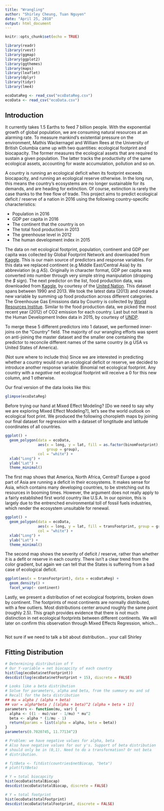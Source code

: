 ```yaml
---
title: "Wrangling"
author: "Shirley Cheung, Tuan Nguyen"
date: "April 25, 2018"
output: html_document
---
```


```r
knitr::opts_chunk$set(echo = TRUE)
```

```r
library(readr)
library(rvest)
library(ggmap)
library(ggplot2)
library(ggthemes)
library(maps)
library(leaflet)
library(dplyr)
library(tidyr)
library(lme4)

ecoDataReg <- read_csv("ecoDataReg.csv")
ecoData <- read_csv("ecoData.csv")
```

## Introduction 
It currently takes 1.5 Earths to feed 7 billion people. With the exponential growth of global population, we are consuming natural resources at an alarming rate. To measure mankind's existential pressure on the environment, Mathis Wackernagel and William Rees at the University of British Columbia came up with two quantities: ecological footprint and biocapacity. The former measures the ecological assets that are required to sustain a given population. The latter tracks the productivity of the same ecological assets, accounting for waste accumulation, pollution and so on.

A country is running an ecological deficit when its footprint exceeds biocapacity, and running an ecological reserve otherwise. In the long run, this means the country's ecosystems are no longer sustainable for its demands, and are heading for extinction. Of course, extinction is rarely the case thanks to the free flow of trade. This project aims to predict ecological deficit / reserve of a nation in 2016 using the following country-specific characteristics:

* Population in 2016
* GDP per capita in 2016
* The continent that the country is on 
* The total food production in 2013
* The greenhouse level in 2012
* The human development index in 2015

The data on net ecological footprint, population, continent and GDP per capita was collected by Global Footprint Network and downloaded from [Kaggle](https://www.kaggle.com/footprintnetwork/ecological-footprint). This is our main source of predictors and response variables. For this data we replaced continent (e.g Middle East/Central Asia) by its abbreviation (e.g AS). Originally in character format, GDP per capita was converted into number through very simple string manipulation (dropping the *$* sign). The next predictor on the list, food production data, was downloaded from [Kaggle](https://www.kaggle.com/unitednations/global-food-agriculture-statistics/data), by courtesy of the [United Nation](http://data.un.org/Explorer.aspx). This dataset spans between 1990 and 2013. We took the latest data (2013) and created a new variable by summing up food production across different categories. The Greenhouse Gas Emissions data by Country is collected by [World Resources Institue](http://www.wri.org/resources/data-sets/cait-country-greenhouse-gas-emissions-data). Similar to the food production data, we picked the most recent year (2012) of CO2 emission for each country. Last but not least is the Human Development Index data in 2015, by courtesy of [UNDP](http://hdr.undp.org/en/data). 

To merge these 5 different predictors into 1 dataset, we performed inner-joins on the "Country" field. The majority of our wrangling efforts was spent on anti-joining the master dataset and the smaller one containing the predictor to reconcile different names of the same country (e.g USA vs United States of America).  

(Not sure where to include this) Since we are interested in predicting whether a country would run an ecological deficit or reserve, we decided to introduce another response variable: Binomial net ecological footprint. Any country with a *negative* net ecological footprint will receive a 0 for this new column, and 1 otherwise. 

Our final version of the data looks like this: 

```r
glimpse(ecoDataReg)
```

Before trying our hand at Mixed Effect Modeling? [Do we need to say why we are exploring Mixed Effect Modeling?], let's see the world outlook on ecological foot print. We produced the following choropleth maps by joining our final dataset for regression with a dataset of longtitude and latitude coordinates of all countries. 

```r

ggplot() + 
  geom_polygon(data = ecoData, 
               aes(x = long, y = lat, fill = as.factor(binomFootprint), 
                   group = group),
               col = "white") +
  xlab("Long") +
  ylab("Lat") +
  theme_minimal()
```

The first map shows that America, North Africa, Central? Europe a good part of Asia are running a deficit in their ecosystems. It makes sense for Asia, which contains many developing countries, to be stretching out its resources in booming times. However, the argument does not really apply to a fairly established first world country like U.S.A. In our opinion, this is largely due to the entrenched environmental toll of fossil fuels industries, which render the ecosystem unsuitable for renewal. 

```r
ggplot() + 
  geom_polygon(data = ecoData, 
               aes(x = long, y = lat, fill = transFootprint, group = group),
               col = "white") +
  xlab("Long") +
  ylab("Lat") +
  theme_minimal()
```

The second map shows the severity of deficit / reserve, rather than whether it is a defit or reserve in each country. There isn't a clear trend from the color gradient, but again we can tell that the States is suffering from a bad case of ecological deficit.

```r
ggplot(aes(x = transFootprint), data = ecoDataReg) + 
  geom_density() + 
  facet_wrap(~ continent)
```

Lastly, we present a distribution of net ecological footprints, broken down by continent. The footprints of most continents are normally distributed, with a few outliers. Most distributions center around roughly the same point (roughly 2.5). This graph provides evidence that there is not much distinction in net ecological footprints between different continents. We will later on confirm this observation through Mixed Effects Regression, which...

```r

```

Not sure if we need to talk a bit about distribution... your call Shirley

## Fitting Distribution
```r
# Determining distribution of Y
# Our Y-variable = net biocapcity of each country
hist(log(ecoData$netFootprint))
descdist(log(ecoData$netFootprint + 15), discrete = FALSE)

# Looks like a beta distribution 
# Solve for parameters, alpha and beta, from the summary mu and sd
# Recall for the beta distribution
## mu = alpha / (alpha + beta)
## var = alpha*beta / [(alpha + beta)^2 (alpha + beta + 1)]
parameters <- function(mu, var) {
  alpha <- ((1 - mu)/var - 1/mu) * mu^2
  beta <- alpha * (1/mu - 1)
  return(params = list(alpha = alpha, beta = beta))
}
parameters(0.7020745, 11.77134^2)

# Problem: we have negative values for alpha, beta
# Also have negative values for our y's. Support of beta distribution
# should only be in (0,1). Need to do a transformation? Or not beta
# distribution. 

# fitBeta <- fitdist(countries$netBiocap, "beta")
# plot(fitBeta)

# Y = total biocapcity
hist(ecoData$totalBiocap)
descdist(ecoData$totalBiocap, discrete = FALSE)

# Y = total footprint
hist(ecoData$totalFootprint)
descdist(ecoData$totalFootprint, discrete = FALSE)
```

